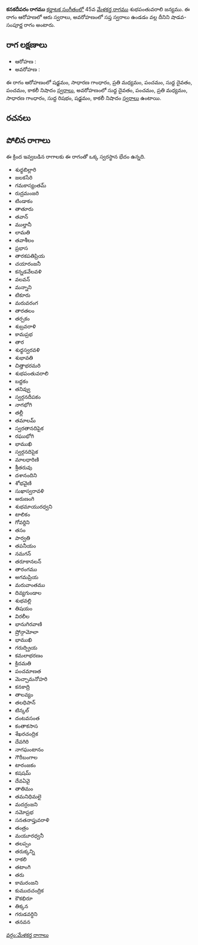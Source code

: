 {{Infobox ragam
	| name          	= కనకదీపరం
	| synonym	    	= 
	| mela          	= 
	| chakra        	= 
	| janaka        	= 
	| type          	= శాడవ-సంపూర్ణ
	| arohanam      	= {{svaraC|S|G2|M2|P|D1|P|N3}} 
	| avarohanam    	= {{svaraC|D1|P|M2|G2|R1|S|N3}}
	| jeeva         	=
	| chhaya        	=
	| nyasa         	=
	| vishesha      	= 
	| equivalent  		= 
}}
{{కర్ణాటక సంగీత రాగాలు}}
'''కనకదీపరం రాగము''' [[కర్ణాటక సంగీతం]]లో 45వ [[మేళకర్త రాగము]] శుభపంతువరాలి జన్యము.  ఈ రాగం ఆరోహణలో ఆరు స్వరాలు, అవరోహణంలో సప్త స్వరాలు ఉండడం వల్ల దీనిని షాడవ-సంపూర్ణ రాగం అంటారు.


==రాగ లక్షణాలు==


* ఆరోహణ : {{svaraC|S|G2|M2|P|D1|P|N3}} 
* అవరోహణ : {{svaraC|D1|P|M2|G2|R1|S|N3}}

ఈ రాగం ఆరోహణంలో షడ్జమం, సాధారణ గాంధారం, ప్రతి మధ్యమం, పంచమం, సుద్ద దైవతం, పంచమం, కాకలీ నిషాదం [[స్వరాలు]], అవరోహణంలో సుద్ద దైవతం, పంచమం, ప్రతి మధ్యమం, సాధారణ గాంధారం, సుద్ద రిషభం, షడ్జమం, కాకలీ నిషాదం [[స్వరాలు]] ఉంటాయి.

==రచనలు==



==పోలిన రాగాలు==
ఈ క్రింద ఇవ్వబడిన రాగాలకు ఈ రాగంతో ఒక్క స్వరస్థాన భేదం ఉన్నది.
* శుధ్ధబిల్లారి
* జలకసేరి
* గమకాస్యంతమ్
* రుద్రమంజరి
* టిండాకం
* తాతూరు
* తవాన్
* ముల్తానీ
* లామతి
* తవాశీలం
* ప్రభాస
* తారకపతిప్రియ
* చయారంజనీ
* కన్నడవేలవళి
* వలవన్
* మన్నాని
* టికూరు
* మరువరంగ
* తారతలం
* తర్పకం
* శుబ్రవరాళి
* కామప్రభ
* తార
* శుధ్ధస్వరవళి
* శుభావతి
* చిత్తాభరమరి
* శుభపంతువరాలి
* బద్దకం
* తనివ్వు
* స్వర్గనదీపకం
* నాగభోగి
* తల్లీ
* తమాలమ్
* స్వరతానదిపైక
* రఘుభోగి
* భాముఖి
* స్వర్గనదిపైక
* మాలధారిణి
* శ్రీతరువు
* దశానందిని
* శోభవైణి
* సుఖాస్వరావళి
* అరుణంగి
* శుభమాయురధ్వని
* టాలికం
* గోవర్దిని
* తసం
* పార్వతి
* తపనీయం
* నమగన్
* తరూకానలన్
* తారంగము
* అగమప్రియ
* మరువాంతము
* దివ్యగుండాల
* శుభవల్లి
* తిషయం
* విరలీల
* భానుగిరవాణి
* ష్రోన్గామోలా
* భాముఖి
* గరుద్ప్రియ
* కమలాభరణం
* క్రిదమతి
* పంచమాణత
* మెచ్చామనోహరి
* కనకాద్రి
* తాలవ్యం
* తలధిపాన్
* టిన్కల్
* దంటవసంత
* కంతాకసాస
* శేఖరచంద్రిక
* దేవగిరి
* నాగఘంటానం
* గౌరీబంగాల
* టారంజకం
* కషషమ్
* దేవఏవై
* తాతిమం
* తమనిధిమలై
* మదర్రంజని
* నమోప్రభ
* సనతనాప్తువరాళి
* తంత్రం
* మయూరధ్వనీ
* తలప్పం
* తరుక్కన్ని
* రాకలి
* తటాంగి
* తరు
* కామరంజని
* కుముదచంద్రిక
* కౌకభిరూ
* తిక్కన
* గరుడవర్ధిని
* తనవన



[[వర్గం:మేళకర్త రాగాలు]]